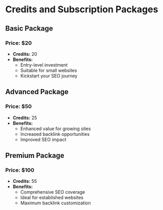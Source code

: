 # Credits and Subscription Packages

## Basic Package

### Price: $20
- **Credits:** 20
- **Benefits:**
  - Entry-level investment
  - Suitable for small websites
  - Kickstart your SEO journey

## Advanced Package

### Price: $50
- **Credits:** 25
- **Benefits:**
  - Enhanced value for growing sites
  - Increased backlink opportunities
  - Improved SEO impact

## Premium Package

### Price: $100
- **Credits:** 55
- **Benefits:**
  - Comprehensive SEO coverage
  - Ideal for established websites
  - Maximum backlink customization
